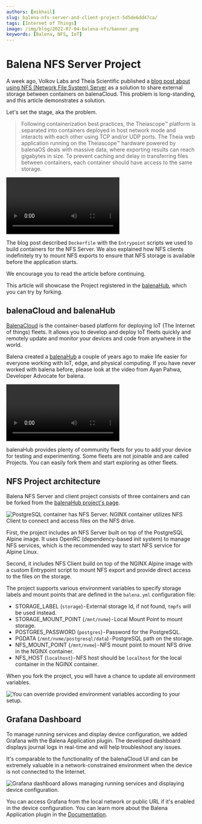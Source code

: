 ```yaml
---
authors: [mikhail]
slug: balena-nfs-server-and-client-project-5d5de6dd47ca/
tags: [Internet of Things]
image: /img/blog/2022-07-04-balena-nfs/banner.png
keywords: [Balena, NFS, IoT]
---
```



# Balena NFS Server Project

A week ago, Volkov Labs and Theia Scientific published a [blog post about using NFS (Network File System) Server](https://www.balena.io/blog/using-nfs-server-to-share-external-storage-between-containers-balena/) as a solution to share external storage between containers on balenaCloud. This problem is long-standing, and this article demonstrates a solution.

<!--truncate-->

Let's set the stage, aka the problem.

> Following containerization best practices, the Theiascope™ platform is separated into containers deployed in host network mode and interacts with each other using TCP and/or UDP ports. The Theia web application running on the Theiascope™ hardware powered by balenaOS deals with massive data, where exporting results can reach gigabytes in size. To prevent caching and delay in transferring files between containers, each container should have access to the same storage.

<Video
  src="https://www.youtube.com/embed/_kyNSLeAT84"
  title="Share external storage between containers."
/>

The blog post described `Dockerfile` with the `Entrypoint` scripts we used to build containers for the NFS Server. We also explained how NFS clients indefinitely try to mount NFS exports to ensure that NFS storage is available before the application starts.

We encourage you to read the article before continuing.

This article will showcase the Project registered in the [balenaHub](https://hub.balena.io/organizations/volkovlabs/projects/balena-nfs), which you can try by forking.

## balenaCloud and balenaHub

[BalenaCloud](https://www.balena.io/cloud/) is the container-based platform for deploying IoT (The Internet of things) fleets. It allows you to develop and deploy IoT fleets quickly and remotely update and monitor your devices and code from anywhere in the world.

Balena created a [balenaHub](https://hub.balena.io) a couple of years ago to make life easier for everyone working with IoT, edge, and physical computing. If you have never worked with balena before, please look at the video from Ayan Pahwa, Developer Advocate for balena.

<Video
  src="https://www.youtube.com/embed/1B2gyBSuvlE"
  title="Getting started with balena - add your first device to balenaCloud."
/>

balenaHub provides plenty of community fleets for you to add your device for testing and experimenting. Some fleets are not joinable and are called Projects. You can easily fork them and start exploring as other fleets.

## NFS Project architecture

Balena NFS Server and client project consists of three containers and can be forked from the [balenaHub project's page](https://hub.balena.io/organizations/volkovlabs/projects/balena-nfs).

<Image
  title="PostgreSQL container has NFS Server. NGINX container utilizes NFS Client to connect and access files on the NFS drive."
  src="/img/blog/2022-07-04-balena-nfs/balena-nfs.png"
/>

First, the project includes an NFS Server built on top of the PostgreSQL Alpine image. It uses OpenRC (dependency-based init system) to manage NFS services, which is the recommended way to start NFS service for Alpine Linux.

Second, it includes NFS Client build on top of the NGINX Alpine image with a custom Entrypoint script to mount NFS export and provide direct access to the files on the storage.

The project supports various environment variables to specify storage labels and mount points that are defined in the `balena.yml` configuration file:

- STORAGE_LABEL (`storage`) - External storage Id, if not found, `tmpfs` will be used instead.
- STORAGE_MOUNT_POINT (`/mnt/nvme`) - Local Mount Point to mount storage.
- POSTGRES_PASSWORD (`postgres`) - Password for the PostgreSQL.
- PGDATA (`/mnt/nvme/postgresql/data`) - PostgreSQL path on the storage.
- NFS_MOUNT_POINT (`/mnt/nvme`) - NFS mount point to mount NFS drive in the NGINX container.
- NFS_HOST (`localhost`) - NFS host should be `localhost` for the local container in the NGINX container.

When you fork the project, you will have a chance to update all environment variables.

<Image
  title="You can override provided environment variables according to your setup."
  src="/img/blog/2022-07-04-balena-nfs/fleet.png"
/>

## Grafana Dashboard

To manage running services and display device configuration, we added Grafana with the Balena Application plugin. The developed dashboard displays journal logs in real-time and will help troubleshoot any issues.

It's comparable to the functionality of the balenaCloud UI and can be extremely valuable in a network-constrained environment when the device is not connected to the Internet.

<Image
  title="Grafana dashboard allows managing running services and displaying device configuration."
  src="/img/blog/2022-07-04-balena-nfs/dashboard.png"
/>

You can access Grafana from the local network or public URL if it's enabled in the device configuration. You can learn more about the Balena Application plugin in the [Documentation](/plugins/volkovlabs-balena-app).
